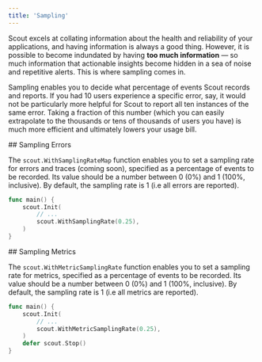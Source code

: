 ```yaml
---
title: 'Sampling'
---
```


<ScoutInitialisationWarning language='Go' />

<QuickLink text='Overview' />

Scout excels at collating information about the health and reliability of your applications, and having information is always a good thing.
However, it is possible to become indundated by having **too much information** &mdash; so much information that actionable insights become hidden in a sea of noise and repetitive alerts. This is where sampling comes in.

Sampling enables you to decide what percentage of events Scout records and reports. If you had 10 users experience a specific error, say, it would not be particularly more helpful for Scout to report all ten instances of the same error. Taking a fraction of this number (which you can easily extrapolate to the thousands or tens of thousands of users you have) is much more efficient and ultimately lowers your usage bill.

<QuickLink text='Sampling Errors' />
## Sampling Errors

The `scout.WithSamplingRateMap` function enables you to set a sampling rate for <InternalLink href='/sdks/go/error-monitoring'>errors</InternalLink> and traces (coming soon), specified as a percentage of events to be recorded.
Its value should be a number between 0 (0%) and 1 (100%, inclusive). By default, the sampling rate is 1 (i.e all errors are reported).

```go
func main() {
    scout.Init(
        // ...
        scout.WithSamplingRate(0.25),
    )
}
```

<QuickLink text='Sampling Metrics' />
## Sampling Metrics

The `scout.WithMetricSamplingRate` function enables you to set a sampling rate for <InternalLink href='/sdks/go/metrics'>metrics</InternalLink>, specified as a percentage of events to be recorded.
Its value should be a number between 0 (0%) and 1 (100%, inclusive). By default, the sampling rate is 1 (i.e all metrics are reported).

```go
func main() {
    scout.Init(
        // ...
        scout.WithMetricSamplingRate(0.25),
    )
    defer scout.Stop()
}
```